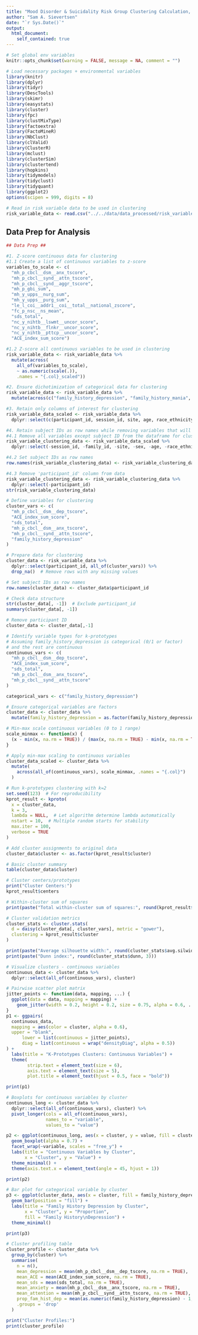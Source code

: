 ```yaml
---
title: "Mood Disorder & Suicidality Risk Group Clustering Calculation, Optimization, & Validation"
author: "Sam A. Sievertsen"
date: "`r Sys.Date()`"
output:
  html_document:
    self_contained: true
---
```


```r

# Set global env variables
knitr::opts_chunk$set(warning = FALSE, message = NA, comment = "")

```

```r

# Load necessary packages + environmental variables
library(knitr)
library(dplyr)
library(tidyr)
library(DescTools)
library(skimr)
library(easystats)
library(cluster)
library(fpc)
library(clustMixType)
library(factoextra)
library(FactoMineR)
library(NbClust)
library(clValid) 
library(ClusterR) 
library(mclust)
library(clusterSim)
library(clustertend)
library(hopkins)
library(tidymodels)
library(tidyclust)
library(tidyquant)
library(ggplot2)
options(scipen = 999, digits = 8)

# Read in risk variable data to be used in clustering
risk_variable_data <- read.csv("../../data/data_processed/risk_variable_data.csv")

```

## Data Prep for Analysis 

```r

## Data Prep ## 

#1. Z-score continuous data for clustering
#1.1 Create a list of continuous variables to z-score
variables_to_scale <- c(
  "mh_p_cbcl__dsm__anx_tscore", 
  "mh_p_cbcl__synd__attn_tscore",
  "mh_p_cbcl__synd__aggr_tscore",
  "mh_p_gbi_sum",
  "mh_y_upps__nurg_sum",
  "mh_y_upps__purg_sum",
  "le_l_coi__addr1__coi__total__national_zscore",
  "fc_p_nsc__ns_mean",
  "sds_total",
  "nc_y_nihtb__lswmt__uncor_score",
  "nc_y_nihtb__flnkr__uncor_score",
  "nc_y_nihtb__pttcp__uncor_score",
  "ACE_index_sum_score")

#1.2 Z-score all continuous variables to be used in clustering
risk_variable_data <- risk_variable_data %>%
  mutate(across(
    all_of(variables_to_scale),
    ~ as.numeric(scale(.)),
    .names = "{.col}_scaled"))

#2. Ensure dichotimization of categorical data for clustering
risk_variable_data <- risk_variable_data %>% 
  mutate(across(c("family_history_depression", "family_history_mania", "bullying"), as.factor))

#3. Retain only columns of interest for clustering
risk_variable_data_scaled <- risk_variable_data %>% 
  dplyr::select(c(participant_id, session_id, site, age, race_ethnicity, sex, family_id, family_history_depression, family_history_mania, bullying, mh_p_cbcl__dsm__anx_tscore_scaled, mh_p_cbcl__synd__attn_tscore_scaled, mh_p_cbcl__synd__aggr_tscore_scaled, mh_p_gbi_sum_scaled, mh_y_upps__nurg_sum_scaled, mh_y_upps__purg_sum_scaled, le_l_coi__addr1__coi__total__national_zscore_scaled, fc_p_nsc__ns_mean_scaled, sds_total_scaled, nc_y_nihtb__lswmt__uncor_score_scaled, nc_y_nihtb__flnkr__uncor_score_scaled, nc_y_nihtb__pttcp__uncor_score_scaled, ACE_index_sum_score_scaled))

#4. Retain subject IDs as row names while removing variables that will not be clustered 
#4.1 Remove all variables except subject ID from the dataframe for clustering
risk_variable_clustering_data <- risk_variable_data_scaled %>%
  dplyr::select(-session_id, -family_id, -site, -sex, -age, -race_ethnicity)

#4.2 Set subject IDs as row names
row.names(risk_variable_clustering_data) <- risk_variable_clustering_data$participant_id

#4.3 Remove 'participant_id' column from data
risk_variable_clustering_data <- risk_variable_clustering_data %>%
  dplyr::select(-participant_id)
str(risk_variable_clustering_data)

```

```r

# Define variables for clustering
cluster_vars <- c(
  "mh_p_cbcl__dsm__dep_tscore",
  "ACE_index_sum_score", 
  "sds_total",
  "mh_p_cbcl__dsm__anx_tscore",
  "mh_p_cbcl__synd__attn_tscore",
  "family_history_depression"
)

# Prepare data for clustering
cluster_data <- risk_variable_data %>%
  dplyr::select(participant_id, all_of(cluster_vars)) %>%
  drop_na()  # Remove rows with any missing values

# Set subject IDs as row names
row.names(cluster_data) <- cluster_data$participant_id

# Check data structure
str(cluster_data[, -1])  # Exclude participant_id
summary(cluster_data[, -1])

# Remove participant ID 
cluster_data <- cluster_data[,-1]

# Identify variable types for k-prototypes
# Assuming family_history_depression is categorical (0/1 or factor)
# and the rest are continuous
continuous_vars <- c(
  "mh_p_cbcl__dsm__dep_tscore",
  "ACE_index_sum_score", 
  "sds_total",
  "mh_p_cbcl__dsm__anx_tscore",
  "mh_p_cbcl__synd__attn_tscore"
)

categorical_vars <- c("family_history_depression")

# Ensure categorical variables are factors
cluster_data <- cluster_data %>%
  mutate(family_history_depression = as.factor(family_history_depression))

# Min-max scale continuous variables (0 to 1 range)
scale_minmax <- function(x) {
  (x - min(x, na.rm = TRUE)) / (max(x, na.rm = TRUE) - min(x, na.rm = TRUE))
}

# Apply min-max scaling to continuous variables
cluster_data_scaled <- cluster_data %>%
  mutate(
    across(all_of(continuous_vars), scale_minmax, .names = "{.col}")
  )

# Run k-prototypes clustering with k=2
set.seed(123)  # For reproducibility
kprot_result <- kproto(
  x = cluster_data,
  k = 3,
  lambda = NULL,  # Let algorithm determine lambda automatically
  nstart = 10,  # Multiple random starts for stability
  max.iter = 100,
  verbose = TRUE
)

# Add cluster assignments to original data
cluster_data$cluster <- as.factor(kprot_result$cluster)

# Basic cluster summary
table(cluster_data$cluster)

# Cluster centers/prototypes
print("Cluster Centers:")
kprot_result$centers

# Within-cluster sum of squares
print(paste("Total within-cluster sum of squares:", round(kprot_result$tot.withinss, 2)))

# Cluster validation metrics
cluster_stats <- cluster.stats(
  d = daisy(cluster_data[, cluster_vars], metric = "gower"),
  clustering = kprot_result$cluster
)

print(paste("Average silhouette width:", round(cluster_stats$avg.silwidth, 3)))
print(paste("Dunn index:", round(cluster_stats$dunn, 3)))

# Visualize clusters - continuous variables
continuous_data <- cluster_data %>% 
  dplyr::select(all_of(continuous_vars), cluster)

# Pairwise scatter plot matrix
jitter_points <- function(data, mapping, ...) {
  ggplot(data = data, mapping = mapping) +
    geom_jitter(width = 0.2, height = 0.2, size = 0.75, alpha = 0.6, ...)
}
p1 <- ggpairs(
  continuous_data,
  mapping = aes(color = cluster, alpha = 0.6),
  upper = "blank",
      lower = list(continuous = jitter_points),
      diag = list(continuous = wrap("densityDiag", alpha = 0.5))
) +
  labs(title = "K-Prototypes Clusters: Continuous Variables") +
  theme(
        strip.text = element_text(size = 6),
        axis.text = element_text(size = 5),
        plot.title = element_text(hjust = 0.5, face = "bold"))

print(p1)

# Boxplots for continuous variables by cluster
continuous_long <- cluster_data %>%
  dplyr::select(all_of(continuous_vars), cluster) %>%
  pivot_longer(cols = all_of(continuous_vars), 
               names_to = "variable", 
               values_to = "value")

p2 <- ggplot(continuous_long, aes(x = cluster, y = value, fill = cluster)) +
  geom_boxplot(alpha = 0.7) +
  facet_wrap(~variable, scales = "free_y") +
  labs(title = "Continuous Variables by Cluster",
       x = "Cluster", y = "Value") +
  theme_minimal() +
  theme(axis.text.x = element_text(angle = 45, hjust = 1))

print(p2)

# Bar plot for categorical variable by cluster
p3 <- ggplot(cluster_data, aes(x = cluster, fill = family_history_depression)) +
  geom_bar(position = "fill") +
  labs(title = "Family History Depression by Cluster",
       x = "Cluster", y = "Proportion",
       fill = "Family History\nDepression") +
  theme_minimal()

print(p3)

# Cluster profiling table
cluster_profile <- cluster_data %>%
  group_by(cluster) %>%
  summarise(
    n = n(),
    mean_depression = mean(mh_p_cbcl__dsm__dep_tscore, na.rm = TRUE),
    mean_ACE = mean(ACE_index_sum_score, na.rm = TRUE),
    mean_sds = mean(sds_total, na.rm = TRUE),
    mean_anxiety = mean(mh_p_cbcl__dsm__anx_tscore, na.rm = TRUE),
    mean_attention = mean(mh_p_cbcl__synd__attn_tscore, na.rm = TRUE),
    prop_fam_hist_dep = mean(as.numeric(family_history_depression) - 1, na.rm = TRUE),
    .groups = 'drop'
  )

print("Cluster Profiles:")
print(cluster_profile)

```




